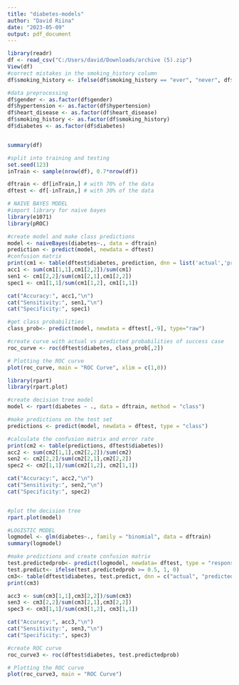 ---
title: "diabetes-models"
author: "David Riina"
date: "2023-05-09"
output: pdf_document
---

```{r}
library(readr)
df <- read_csv("C:/Users/david/Downloads/archive (5).zip")
View(df)
#correct mistakes in the smoking_history column
df$smoking_history <- ifelse(df$smoking_history == "ever", "never", df$smoking_history)

#data preprocessing
df$gender <- as.factor(df$gender)
df$hypertension <- as.factor(df$hypertension)
df$heart_disease <- as.factor(df$heart_disease)
df$smoking_history <- as.factor(df$smoking_history)
df$diabetes <- as.factor(df$diabetes)


summary(df)

#split into training and testing
set.seed(123)
inTrain <- sample(nrow(df), 0.7*nrow(df))

dftrain <- df[inTrain,] # with 70% of the data
dftest <- df[-inTrain,] # with 30% of the data

```




```{r}
# NAIVE BAYES MODEL
#import library for naive bayes
library(e1071)
library(pROC)

#create model and make class predictions
model <- naiveBayes(diabetes~., data = dftrain)
prediction <- predict(model, newdata = dftest)
#confusion matrix
print(cm1 <- table(dftest$diabetes, prediction, dnn = list('actual','predicted')))
acc1 <- sum(cm1[1,1],cm1[2,2])/sum(cm1)
sen1 <- cm1[2,2]/sum(cm1[2,1],cm1[2,2])
spec1 <- cm1[1,1]/sum(cm1[1,2], cm1[1,1])

cat("Accuracy:", acc1,"\n")
cat("Sensitivity:", sen1,"\n")
cat("Specificity:", spec1)

#get class probabilities
class_prob<- predict(model, newdata = dftest[,-9], type="raw")

#create curve with actual vs predicted probabilities of success case
roc_curve <- roc(dftest$diabetes, class_prob[,2])

# Plotting the ROC curve
plot(roc_curve, main = "ROC Curve", xlim = c(1,0))
```

```{r}
library(rpart)
library(rpart.plot)

#create decision tree model
model <- rpart(diabetes ~ ., data = dftrain, method = "class")

#make predictions on the test set
predictions <- predict(model, newdata = dftest, type = "class")

#calculate the confusion matrix and error rate
print(cm2 <- table(predictions, dftest$diabetes))
acc2 <- sum(cm2[1,1],cm2[2,2])/sum(cm2)
sen2 <- cm2[2,2]/sum(cm2[2,1],cm2[2,2])
spec2 <- cm2[1,1]/sum(cm2[1,2], cm2[1,1])

cat("Accuracy:", acc2,"\n")
cat("Sensitivity:", sen2,"\n")
cat("Specificity:", spec2)


#plot the decision tree
rpart.plot(model)

```

```{r}
#LOGISTIC MODEL
logmodel <- glm(diabetes~., family = "binomial", data = dftrain)
summary(logmodel)

#make predictions and create confusion matrix
test.predictedprob<- predict(logmodel, newdata= dftest, type = "response")
test.predict<- ifelse(test.predictedprob >= 0.5, 1, 0)
cm3<- table(dftest$diabetes, test.predict, dnn = c("actual", "predicted"))
print(cm3)

acc3 <- sum(cm3[1,1],cm3[2,2])/sum(cm3)
sen3 <- cm3[2,2]/sum(cm3[2,1],cm3[2,2])
spec3 <- cm3[1,1]/sum(cm3[1,2], cm3[1,1])

cat("Accuracy:", acc3,"\n")
cat("Sensitivity:", sen3,"\n")
cat("Specificity:", spec3)

#create ROC curve
roc_curve3 <- roc(dftest$diabetes, test.predictedprob)

# Plotting the ROC curve
plot(roc_curve3, main = "ROC Curve")

```

